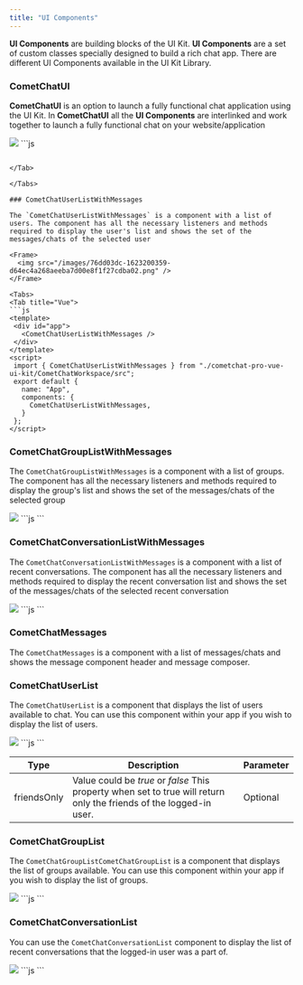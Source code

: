 ```yaml
---
title: "UI Components"
---
```


**UI Components** are building blocks of the UI Kit. **UI Components** are a set of custom classes specially designed to build a rich chat app. There are different UI Components available in the UI Kit Library.

### CometChatUI

**CometChatUI** is an option to launch a fully functional chat application using the UI Kit. In **CometChatUI** all the **UI Components** are interlinked and work together to launch a fully functional chat on your website/application

<Frame>
  <img src="/images/17444f28-1623200353-cec3ee26c00789da2e9c86d68a146076.png" />
</Frame>

<Tabs>
<Tab title="Vue">
```js
<template>
 <div id="app">
   <CometChatUI />
 </div>
</template>

<script>
 import { CometChatUI } from "./cometchat-pro-vue-ui-kit/CometChatWorkspace/src";
 export default {
   name: "App",
   components: {
     CometChatUI,
   }
 };
</script>
```

</Tab>

</Tabs>

### CometChatUserListWithMessages

The `CometChatUserListWithMessages` is a component with a list of users. The component has all the necessary listeners and methods required to display the user's list and shows the set of the messages/chats of the selected user

<Frame>
  <img src="/images/76dd03dc-1623200359-d64ec4a268aeeba7d00e8f1f27cdba02.png" />
</Frame>

<Tabs>
<Tab title="Vue">
```js
<template>
 <div id="app">
   <CometChatUserListWithMessages />
 </div>
</template>
<script>
 import { CometChatUserListWithMessages } from "./cometchat-pro-vue-ui-kit/CometChatWorkspace/src";
 export default {
   name: "App",
   components: {
     CometChatUserListWithMessages,
   }
 };
</script>
```

</Tab>

</Tabs>

### CometChatGroupListWithMessages

The `CometChatGroupListWithMessages` is a component with a list of groups. The component has all the necessary listeners and methods required to display the group's list and shows the set of the messages/chats of the selected group

<Frame>
  <img src="/images/c8b2f64a-1623200363-4516df5d176b925ff2a8a4f375ffa390.png" />
</Frame>

<Tabs>
<Tab title="Vue">
```js
<template>
 <div id="app">
   <CometChatGroupListWithMessages />
 </div>
</template>
<script>
 import { CometChatGroupListWithMessages } from "./cometchat-pro-vue-ui-kit/CometChatWorkspace/src";
 export default {
   name: "App",
   components: {
     CometChatGroupListWithMessages,
   }
 };
</script>
```

</Tab>

</Tabs>

### CometChatConversationListWithMessages

The `CometChatConversationListWithMessages` is a component with a list of recent conversations. The component has all the necessary listeners and methods required to display the recent conversation list and shows the set of the messages/chats of the selected recent conversation

<Frame>
  <img src="/images/0396c69b-1623200368-107d08827e73dbe27f7ac75a1729a5a7.png" />
</Frame>

<Tabs>
<Tab title="Vue">
```js
<template>
 <div id="app">
   <CometChatConversationListWithMessages />
 </div>
</template>
<script>
 import { CometChatConversationListWithMessages } from "./cometchat-pro-vue-ui-kit/CometChatWorkspace/src";
 export default {
   name: "App",
   components: {
     CometChatConversationListWithMessages,
   }
 };
</script>
```

</Tab>

</Tabs>

### CometChatMessages

The `CometChatMessages` is a component with a list of messages/chats and shows the message component header and message composer.

### CometChatUserList

The `CometChatUserList` is a component that displays the list of users available to chat. You can use this component within your app if you wish to display the list of users.

<Frame>
  <img src="/images/6902510b-1623200373-c1350bfa25fe3d944c6365bf0947051d.png" />
</Frame>

<Tabs>
<Tab title="Vue">
```js
<template>
 <div id="app">
   <CometChatUserList 
        :friendsOnly=false />
 </div>
</template>
<script>
 import { CometChatUserList } from "./cometchat-pro-vue-ui-kit/CometChatWorkspace/src";
 export default {
   name: "App",
   components: {
     CometChatUserList,
   }
 };
</script>
```

</Tab>

</Tabs>

| Type        | Description                                                                                                         | Parameter |
| ----------- | ------------------------------------------------------------------------------------------------------------------- | --------- |
| friendsOnly | Value could be *true* or *false* This property when set to true will return only the friends of the logged-in user. | Optional  |

### CometChatGroupList

The `CometChatGroupListCometChatGroupList` is a component that displays the list of groups available. You can use this component within your app if you wish to display the list of groups.

<Frame>
  <img src="/images/2a9dce96-1623200377-190de2da7e40bedd659d6a80a40977ce.png" />
</Frame>

<Tabs>
<Tab title="Vue">
```js
<template>
 <div id="app">
   <CometChatGroupList />
 </div>
</template>
<script>
 import { CometChatGroupList } from "./cometchat-pro-vue-ui-kit/CometChatWorkspace/src";
 export default {
   name: "App",
   components: {
     CometChatGroupList,
   }
 };
</script>
```

</Tab>

</Tabs>

### CometChatConversationList

You can use the `CometChatConversationList` component to display the list of recent conversations that the logged-in user was a part of.

<Frame>
  <img src="/images/25605b29-1623200380-3eb1f8932990ef683e7cd0a42eedc4da.png" />
</Frame>

<Tabs>
<Tab title="Vue">
```js
<template>
 <div id=“app”>
   <CometChatConversationList />
 </div>
</template>
<script>
 import { CometChatConversationList } from “./cometchat-pro-vue-ui-kit/CometChatWorkspace/src”;
 export default {
   name: “App”,
   components: {
     CometChatConversationList,
   }
 };
</script>
```

</Tab>

</Tabs>
